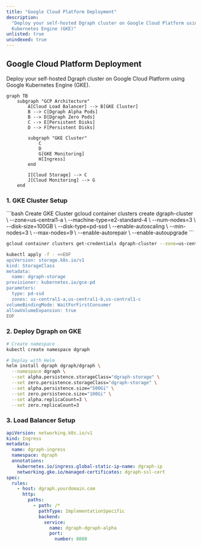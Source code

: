 ```yaml
---
title: "Google Cloud Platform Deployment"
description:
  "Deploy your self-hosted Dgraph cluster on Google Cloud Platform using Google
  Kubernetes Engine (GKE)"
unlisted: true
unindexed: true
---
```


## Google Cloud Platform Deployment

Deploy your self-hosted Dgraph cluster on Google Cloud Platform using Google
Kubernetes Engine (GKE).

```mermaid
graph TB
    subgraph "GCP Architecture"
        A[Cloud Load Balancer] --> B[GKE Cluster]
        B --> C[Dgraph Alpha Pods]
        B --> D[Dgraph Zero Pods]
        C --> E[Persistent Disks]
        D --> F[Persistent Disks]

        subgraph "GKE Cluster"
            C
            D
            G[GKE Monitoring]
            H[Ingress]
        end

        I[Cloud Storage] --> C
        J[Cloud Monitoring] --> G
    end
```

### 1. GKE Cluster Setup

<CodeGroup>
```bash Create GKE Cluster
gcloud container clusters create dgraph-cluster \
  --zone=us-central1-a \
  --machine-type=e2-standard-4 \
  --num-nodes=3 \
  --disk-size=100GB \
  --disk-type=pd-ssd \
  --enable-autoscaling \
  --min-nodes=3 \
  --max-nodes=9 \
  --enable-autorepair \
  --enable-autoupgrade
```

```bash Get Credentials
gcloud container clusters get-credentials dgraph-cluster --zone=us-central1-a
```

```bash Create Storage Class
kubectl apply -f - <<EOF
apiVersion: storage.k8s.io/v1
kind: StorageClass
metadata:
  name: dgraph-storage
provisioner: kubernetes.io/gce-pd
parameters:
  type: pd-ssd
  zones: us-central1-a,us-central1-b,us-central1-c
volumeBindingMode: WaitForFirstConsumer
allowVolumeExpansion: true
EOF
```

</CodeGroup>

### 2. Deploy Dgraph on GKE

```bash
# Create namespace
kubectl create namespace dgraph

# Deploy with Helm
helm install dgraph dgraph/dgraph \
  --namespace dgraph \
  --set alpha.persistence.storageClass="dgraph-storage" \
  --set zero.persistence.storageClass="dgraph-storage" \
  --set alpha.persistence.size="500Gi" \
  --set zero.persistence.size="100Gi" \
  --set alpha.replicaCount=3 \
  --set zero.replicaCount=3
```

### 3. Load Balancer Setup

```yaml gcp-ingress.yaml
apiVersion: networking.k8s.io/v1
kind: Ingress
metadata:
  name: dgraph-ingress
  namespace: dgraph
  annotations:
    kubernetes.io/ingress.global-static-ip-name: dgraph-ip
    networking.gke.io/managed-certificates: dgraph-ssl-cert
spec:
  rules:
    - host: dgraph.yourdomain.com
      http:
        paths:
          - path: /*
            pathType: ImplementationSpecific
            backend:
              service:
                name: dgraph-dgraph-alpha
                port:
                  number: 8080
```
